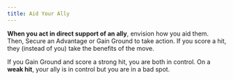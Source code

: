 ```yaml
---
title: Aid Your Ally
---
```


**When you act in direct support of an ally**, envision how you aid them. Then, <RouterLink to='/moves/adventure/secure_an_advantage'>Secure an Advantage</RouterLink> or <RouterLink to='/moves/combat/gain_ground'>Gain Ground</RouterLink> to take action. If you score a hit, they (instead of you) take the benefits of the move.

If you <RouterLink to='/moves/combat/gain_ground'>Gain Ground</RouterLink> and score a strong hit, you are both in control. On a **weak hit**, your ally is in control but you are in a bad spot.
